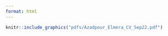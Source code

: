 ```yaml
---
format: html
---
```


```r
knitr::include_graphics("pdfs/Azadpour_Elmera_CV_Sep22.pdf")
```
